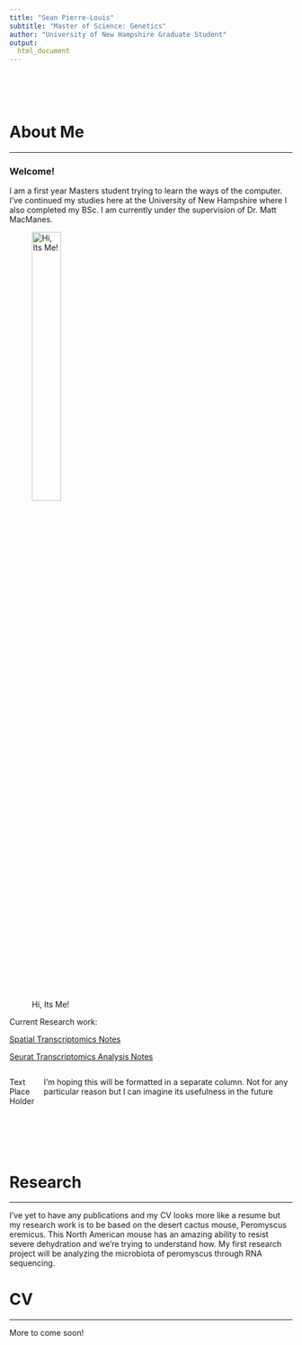 ```yaml
---
title: "Sean Pierre-Louis"
subtitle: "Master of Science: Genetics"
author: "University of New Hampshire Graduate Student"
output: 
  html_document
---
```


<br><br><br>

# About Me

***

### Welcome!

::: {.floating}
I am a first year Masters student trying to learn the ways of the computer.
I've continued my studies here at the University of New Hampshire where I also completed my BSc. 
I am currently under the supervision of Dr. Matt MacManes.


![Hi, Its Me!](Linkedin1.jpg){.class width=35%}

:::

Current Research work:

[Spatial Transcriptomics Notes](SpatialVis.html)

[Seurat Transcriptomics Analysis Notes](SeuratAnalysis.html)

:::: {style="display: flex;"}
::: {}
Text Place Holder

<br><br><br>

:::

::: {}
I'm hoping this will be formatted in a separate column. Not for any particular reason but I can imagine its usefulness in the future
:::
::::


# Research

***

I've yet to have any publications and my CV looks more like a resume but my research work is to be based on the desert cactus mouse, Peromyscus eremicus. This North American mouse has an amazing ability to resist severe dehydration and we're trying to understand how. My first research project will be analyzing the microbiota of peromyscus through RNA sequencing. 


# CV

***

More to come soon!
